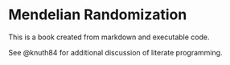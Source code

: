 # Mendelian Randomization

This is a book created from markdown and executable code.

See @knuth84 for additional discussion of literate programming.
